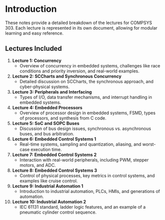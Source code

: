 # Introduction {.unnumbered .unlisted}

These notes provide a detailed breakdown of the lectures for COMPSYS 303. Each lecture is represented in its own document, allowing for modular learning and easy reference.

## Lectures Included {.unnumbered .unlisted}

1. **Lecture 1: Concurrency**
   - Overview of concurrency in embedded systems, challenges like race conditions and priority inversion, and real-world examples.
   
2. **Lecture 2: SCCharts and Synchronous Concurrency**
   - Detailed discussion on SCCharts, the synchronous approach, and cyber-physical systems.

3. **Lecture 3: Peripherals and Interfacing**
   - Types of I/O, data transfer mechanisms, and interrupt handling in embedded systems.

4. **Lecture 4: Embedded Processors**
   - Overview of processor design in embedded systems, FSMD, types of processors, and synthesis from C code.

5. **Lecture 5: SoC and SOPC Buses**
   - Discussion of bus design issues, synchronous vs. asynchronous buses, and bus arbitration.

6. **Lecture 6: Embedded Control Systems 1**
   - Real-time systems, sampling and quantization, aliasing, and worst-case execution time.

7. **Lecture 7: Embedded Control Systems 2**
   - Interaction with real-world peripherals, including PWM, stepper motors, and ADC.

8. **Lecture 8: Embedded Control Systems 3**
   - Control of physical processes, key metrics in control systems, and examples like cruise control.

9. **Lecture 9: Industrial Automation 1**
   - Introduction to industrial automation, PLCs, HMIs, and generations of automation.

10. **Lecture 10: Industrial Automation 2**
    - IEC 61131 standard, ladder logic features, and an example of a pneumatic cylinder control sequence.